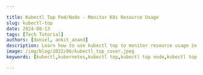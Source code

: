 ```yaml
---

title: Kubectl Top Pod/Node - Monitor K8s Resource Usage
slug: kubectl-top
date: 2024-08-13
tags: [Tech Tutorial]
authors: [daniel, ankit_anand]
description: Learn how to use kubectl top to monitor resource usage in Kubernetes clusters. Master node and pod monitoring for optimal performance.
image: /img/blog/2022/06/kubectl_top_cover.jpeg
keywords: [kubectl,kubernetes,kubectl top,kubectl top node,kubectl top pod,pod,node,k8s metrics,kubernetes metrics,resource utilization]

---
```


<head>
<script
type="application/ld+json"
dangerouslySetInnerHTML={{ __html: JSON.stringify({
"@context": "[https://schema.org](https://schema.org/)",
"@type": "TechArticle",
"headline": "Kubectl Top Pod/Node | How to get & read resource utilization metrics of K8s?",
"alternativeHeadline": "Master Kubernetes resource monitoring with kubectl top - Learn setup, usage, and best practices for efficient cluster management",
"author": {
"@type": "Person",
"name": "Daniel"
},
"publisher": {
"@type": "Organization",
"name": "SigNoz",
"logo": {
"@type": "ImageObject",
"url": "https://signoz.io/img/SigNozLogo-orange.svg"
}
},
"datePublished": "2024-05-07T00:00:00Z",
"dateModified": "2024-05-07T00:00:00Z",
"mainEntityOfPage": {
"@type": "WebPage",
"@id": "https://signoz.io/blog/kubectl-top/"
},
"description": "Learn how to use kubectl top command to monitor resource utilization in Kubernetes. Understand CPU and memory metrics for pods and nodes, and optimize your cluster performance.",
"keywords": "kubectl, kubernetes, kubectl top, kubectl top node, kubectl top pod, pod, node, k8s metrics, kubernetes metrics, resource utilization",
"articleSection": "Technology",
"inLanguage": "en",
"isPartOf": {
"@type": "Blog",
"name": "SigNoz Blog",
"url": "https://signoz.io/blog/"
},
"about": [
{
"@type": "Thing",
"name": "Kubectl",
"description": "Command-line tool for interacting with Kubernetes clusters"
},
{
"@type": "Thing",
"name": "Kubernetes",
"description": "Open-source container orchestration platform"
},
{
"@type": "Thing",
"name": "Resource Monitoring",
"description": "Tracking and analyzing resource usage in computer systems"
}
],
"mentions": [
{
"@type": "SoftwareApplication",
"name": "Kubernetes",
"applicationCategory": "Container Orchestration Platform"
},
{
"@type": "SoftwareApplication",
"name": "SigNoz",
"applicationCategory": "Observability Platform"
}
],
"mainEntity": {
"@type": "FAQPage",
"mainEntity": [
{
"@type": "Question",
"name": "What is the kubectl top command used for?",
"acceptedAnswer": {
"@type": "Answer",
"text": "The kubectl top command is used to retrieve snapshots of resource utilization metrics for pods and nodes in a Kubernetes cluster. It provides real-time insights into CPU and memory usage, helping with monitoring and performance optimization."
}
},
{
"@type": "Question",
"name": "How do I monitor node resources using kubectl top?",
"acceptedAnswer": {
"@type": "Answer",
"text": "To monitor node resources, use the command `kubectl top node`. This will display CPU and memory usage for each node in your Kubernetes cluster."
}
},
{
"@type": "Question",
"name": "Can I view resource usage for specific pods?",
"acceptedAnswer": {
"@type": "Answer",
"text": "Yes, you can view resource usage for specific pods using the command `kubectl top pod`. You can also use flags like `-n <namespace>` to specify a particular namespace or `-l <label-selector>` to filter pods based on labels."
}
},
{
"@type": "Question",
"name": "What do the CPU values mean in kubectl top output?",
"acceptedAnswer": {
"@type": "Answer",
"text": "In kubectl top output, CPU is measured in cores or millicores. For example, '338m' means 338 millicores, which is equivalent to 33.8% of 1 CPU core."
}
},
{
"@type": "Question",
"name": "How can I view container-level metrics within a pod?",
"acceptedAnswer": {
"@type": "Answer",
"text": "To view container-level metrics within a pod, use the command `kubectl top pod --containers`. This will display CPU and memory usage for each container in the pods."
}
}
]
},
"tutorial": {
"@type": "HowTo",
"name": "How to Use kubectl top for Kubernetes Resource Monitoring",
"step": [
{
"@type": "HowToStep",
"name": "Install Metrics Server",
"text": "Ensure Metrics Server is installed in your Kubernetes cluster"
},
{
"@type": "HowToStep",
"name": "Monitor Node Resources",
"text": "Use `kubectl top node` to view CPU and memory usage of nodes"
},
{
"@type": "HowToStep",
"name": "Monitor Pod Resources",
"text": "Use `kubectl top pod` to view CPU and memory usage of pods"
},
{
"@type": "HowToStep",
"name": "Filter Pods by Namespace",
"text": "Use `kubectl top pod -n <namespace>` to view pods in a specific namespace"
},
{
"@type": "HowToStep",
"name": "View Container-level Metrics",
"text": "Use `kubectl top pod --containers` to see metrics for individual containers"
},
{
"@type": "HowToStep",
"name": "Analyze Resource Usage",
"text": "Compare actual usage with resource requests and limits to optimize allocation"
},
{
"@type": "HowToStep",
"name": "Implement Regular Monitoring",
"text": "Set up automated checks or use a dedicated monitoring tool like SigNoz for continuous observation"
}
]
}
}) }}
/>
</head>

Kubernetes clusters can quickly become complex, making resource monitoring a critical task for maintaining optimal performance. Enter `kubectl top` — a powerful command-line tool that provides real-time insights into your cluster's resource usage.

`Kubectl Top` command can be used to retrieve snapshots of resource utilization of pods or nodes in your Kubernetes cluster. 

In this article, we will see how to use `kubectl Top` command to get and read metrics about pods and nodes. We will also breakdown the output to understand what it means.

![/img/blog/2024/01/kubectl-logs-try-signoz-cloud.webp](/img/blog/2024/01/kubectl-logs-try-signoz-cloud.webp)

## Quick Guide: How to Use kubectl top Command

Before diving into the details, here's a quick reference for using `kubectl top`:

1. Monitor node resources: `kubectl top node`
2. Track pod resource usage: `kubectl top pod`
3. View specific namespace: `kubectl top pod -n <namespace>`
4. Sort by CPU usage: `kubectl top pod --sort-by=cpu`
5. Sort by memory usage: `kubectl top pod --sort-by=memory`

These commands give you a snapshot of resource utilization across your cluster. Let's explore each in more depth.

## What is kubectl?

`kubectl` is the Kubernetes command-line tool, and it allows you to run commands against your Kubernetes cluster. `kubectl` lets you interact with your Kubernetes cluster for day-to-day management. For example, `kubectl get nodes` lets you retrieve details about nodes running in your cluster or namespace.

Under the hood, `kubectl` interacts with the API server. The API server is responsible for all communication between Kubernetes components, including both the internal components of your Kubernetes cluster and external components. `kubectl` sends out `POST` commands to the API server endpoint in order to execute its commands.

## What is a pod in Kubernetes?

Kubernetes is meant to orchestrate the management of containers. Pods are the first level of abstraction that it provides over containers.

Pods are groups of one or more containers with shared resources like storage and networks. They are used as units of replication in cases where applications need to be scaled up or down.

## What is a node in Kubernetes?

Nodes are where Kubernetes pods run. Nodes can be virtual machines, bare metal servers in a data center, or instances in a private or public cloud. Kubernetes uses nodes to handle on-demand scaling of resources.

A single node can have multiple pods separated by namespaces.

## What is kubectl top and Why is it Essential?

As mentioned before, `kubectl` - pronounced (Kube: c-t-l) - is a CLI for running commands that can help you interact with a Kubernetes interface or resources in a k8 cluster. These resources include pods, deploy, replica set, etc.

It's essential for several reasons:

- **Real-time monitoring**: Get instant insights into CPU and memory usage.
- **Performance optimization**: Identify resource bottlenecks and overutilized components.
- **Capacity planning**: Make informed decisions about scaling and resource allocation.
- **Troubleshooting**: Quickly spot abnormal resource consumption patterns.

Each node in Kubernetes comes with cAdvisor, which is an open-source agent that monitors resource usage about containers. `kubectl` command gets resource utilization metrics from cAdvisor via the metrics-server.

### Understanding Kubernetes Resource Metrics

Before diving deeper into `kubectl top`, it's crucial to understand the metrics it provides:

- **CPU**: Measured in cores or millicores (1 core = 1000 millicores).
- **Memory**: Typically measured in bytes (B, KiB, MiB, GiB).

Kubernetes distinguishes between:

- **Requests**: The minimum amount of resources guaranteed to a container.
- **Limits**: The maximum amount of resources a container can use.
- **Actual usage**: The real-time consumption of resources.

`kubectl top` shows the actual usage, helping you compare it against the requests and limits to optimize your resource allocation.

To obtain these metrics, you need to run the `kubectl top` command which shows the CPU, memory, and network utilization for the containers, pods, or nodes. For the `kubectl top` command to work, you need to have metrics API installed. You can find instructions to install metrics API <a href = "https://github.com/kubernetes-sigs/metrics-server" rel="noopener noreferrer nofollow" target="_blank">here</a>.

Now that you have a brief understanding of the concepts let’s see how the `kubectl top` command operates.

## How to Use kubectl top: A Comprehensive Guide

### Monitoring Node Resources with kubectl top node

Running the `kubectl top node` command lists metrics of the current node which would look like this:

```bash
kubectl top node

NAME                 CPU(cores)   CPU%   MEMORY(bytes)   MEMORY%
kind-control-plane   338m         4%     1662Mi          10%

```

### How to read the output from kubectl top?

The output from `kubectl top node` gives you information about CPU(cores), CPU%, memory, and memory%. Let’s see what these terms mean:

- CPU(cores)<br></br>
`338m` means 338 millicpu. `1000m` is equal to 1 CPU, hence 338m means 33.8% of 1 CPU.
- CPU%<br></br>
It is displayed only for nodes, and it stands for the total CPU usage percentage of that node.
- Memory<br></br>
Memory being used by that node
- Memory%<br></br>
It is also displayed only for nodes, and it stands for total memory usage percentage of that node.

Running the `kubectl top node <node-name>`  command lists metrics for a specific node:

```
NAME                 CPU(cores)   CPU%   MEMORY(bytes)   MEMORY%
kind-control-plane   338m         4%     1662Mi          10%

```

Running the `kubectl top node <node-name> -containers` command lists metrics for each container running on a specific node:

```
NAME                     CPU(cores)   CPU%   MEMORY(bytes)   MEMORY%
nginx-653c7b42sd-4g5ce   20m          12%    14Mi            18%
nginx-653c7b42sd-7c9ae   15m          7%     12Mi            12%

```

Running the `kubectl top node <node-name> -containers -n namespace` command lists metrics for each container running on a specific node in a specific namespace:

```
NAME                     CPU(cores)   CPU%   MEMORY(bytes)   MEMORY%
nginx-653c7b42sd-4g5ce   22m          12%    12Mi            19%
nginx-653c7b42sd-7c9ae   16m          7%     10Mi            16%
webserver-container      13m          5%     10Mi            15%

```

### Tracking Pod Resource Consumption with kubectl top pod

Running the `kubectl top pod` command displays the metrics about pods from the `default` namespace which looks like this:

```bash

NAME                     CPU(Cores)   MEMORY(Bytes)
nginx                    3m           1Mi
nginx-653c7b42sd-4g5ce   3m           1Mi
nginx-653c7b42sd-7c9ae	 3m	          1Mi

```

Here `Mi` under memory stands for mebibytes.

Running the `kubectl top pod` command with `--all-namespaces` lists down pods from all namespaces in your k8s cluster. For example, below is a snapshot from [SigNoz](https://signoz.io/) k8s cluster.

```bash
kubectl top pod --all-namespaces
NAMESPACE            NAME                                                        CPU(cores)   MEMORY(bytes)
kube-system          coredns-558bd4d5db-k7mfl                                    8m           11Mi
kube-system          coredns-558bd4d5db-qwrrk                                    8m           12Mi
kube-system          etcd-kind-control-plane                                     32m          45Mi
kube-system          kindnet-trm65                                               1m           7Mi
kube-system          kube-apiserver-kind-control-plane                           105m         408Mi
kube-system          kube-controller-manager-kind-control-plane                  22m          62Mi
kube-system          kube-proxy-8n86t                                            2m           17Mi
kube-system          kube-scheduler-kind-control-plane                           5m           28Mi
kube-system          metrics-server-57bfd75b9-bhrwl                              5m           14Mi
local-path-storage   local-path-provisioner-547f784dff-tjnqb                     3m           9Mi
platform             chi-signoz-cluster-0-0-0                                    43m          149Mi
platform             clickhouse-operator-8cff468-hggdm                           1m           24Mi
platform             my-release-signoz-alertmanager-0                            2m           14Mi
platform             my-release-signoz-frontend-f8587978f-7wj8f                  1m           6Mi
platform             my-release-signoz-otel-collector-cbf578f44-69twr            4m           52Mi
platform             my-release-signoz-otel-collector-metrics-5dcb767c77-5bgpt   4m           38Mi
platform             my-release-signoz-query-service-0                           3m           57Mi
platform             my-release-zookeeper-0                                      5m           90Mi

```

You can also use the `--namespace` flag to get information about pods from a particular namespace. For example, in the below snapshot, we can see details about pods from the `platform` namespace.

```bash
kubectl top pod --namespace platform
NAME                                                        CPU(cores)   MEMORY(bytes)
chi-signoz-cluster-0-0-0                                    44m          165Mi
clickhouse-operator-8cff468-hggdm                           1m           24Mi
my-release-signoz-alertmanager-0                            2m           14Mi
my-release-signoz-frontend-f8587978f-7wj8f                  1m           6Mi
my-release-signoz-otel-collector-cbf578f44-69twr            5m           54Mi
my-release-signoz-otel-collector-metrics-5dcb767c77-5bgpt   5m           38Mi
my-release-signoz-query-service-0                           3m           57Mi
my-release-zookeeper-0                                      4m           91Mi

```

Running the `kubectl top pod -l <label-selector>`  command lists metrics for pods that match a specific label selector:

```
NAME                       CPU(Cores)   MEMORY(Bytes)
webserver-1                3m           1Mi
webserver-2                5m           3Mi

```

Running the `kubectl top pod <pod-name> -containers` command lists metrics for each container running in a specific pod:

```
NAME                     CPU(cores)   CPU%   MEMORY(bytes)   MEMORY%
nginx-653c7b42sd-4g5ce   20m          12%    14Mi            18%
nginx-653c7b42sd-7c9ae   15m          7%     12Mi            12%

```

Running the `kubectl top pod -n <namespace> -containers` command lists metrics for each container running in pods in a specific namespace:

```
NAME                     CPU(cores)   CPU%   MEMORY(bytes)   MEMORY%
nginx-653c7b42sd-4g5ce   20m          12%    14Mi            18%
nginx-653c7b42sd-7c9ae   15m          7%     12Mi            12%

```

Running the `kubectl top pod -l <label-selector> -containers` command lists metrics for each container running in pods that match a specific label selector:

```
NAME           CPU(cores)    CPU%   MEMORY(bytes)   MEMORY%
webserver-1    50m           15%    40Mi            30%
mwebserver-2   26m           8%     15Mi            16%

```

## Use Cases of kubectl top pod/node command

Here are some use cases where `kubectl top pod` or `kubectl top node` command can be useful:

Use cases of `kubectl top node` command:

1. **Node Health Monitoring:** Monitoring the resource usage of nodes to ensure they are not overburdened, which is crucial for maintaining cluster health.
2. **Load Balancing:** Identifying under-utilized or over-utilized nodes, which can inform decisions on workload distribution and node scaling.
3. **Preventive Maintenance:** Detecting nodes with consistently high resource usage, potentially indicating the need for maintenance or upgrade.

Use cases of `kubectl top pod` command:

1. **Resource Optimization:** Identifying pods consuming excessive CPU or memory resources, enabling optimization of pod resource allocation.
2. **Troubleshooting:** Helping diagnose issues in applications by monitoring pod resource usage, especially when pods are not performing as expected.
3. **Capacity Planning:** Assisting in understanding current pod resource usage, facilitating better decisions for scaling and infrastructure planning.

## Advanced kubectl top Usage

`kubectl top` becomes even more powerful when combined with other kubectl commands and options:

1. **Use labels and selectors**: Filter pods based on labels:
    
    ```bash
    kubectl top pod -l app=nginx
    
    ```
    
2. **Monitor individual containers**: View container-level metrics within a pod:
    
    ```bash
    kubectl top pod --containers
    
    ```
    
3. **Combine with other kubectl commands**: Use `kubectl get` with `kubectl top`:
    
    ```bash
    kubectl get pods | grep running | cut -d' ' -f1 | xargs kubectl top pod
    
    ```
    
    This command shows resource usage for all running pods.
    

Best practices for regular monitoring include:

- Set up automated checks using `kubectl top` in scripts
- Establish baseline metrics for your applications
- Regularly compare current usage against historical data

## Troubleshooting Common kubectl top Issues

When using `kubectl top`, you might encounter some common issues:

1. **"Metrics not available" error**: Ensure the Metrics Server is properly installed and running:
    
    ```bash
    kubectl get deployment metrics-server -n kube-system
    
    ```
    
2. **Delayed metrics**: The Metrics Server aggregates data every 15 seconds by default. Allow some time for metrics to populate.
3. **Permission issues**: Verify your RBAC settings allow access to the Metrics API:
    
    ```bash
    kubectl auth can-i get pods.metrics.k8s.io
    
    ```
    

## Monitoring Kubernetes in Production

Resource utilization metrics are key to understanding the health of your Kubernetes cluster. From the article, you learned how to get resource utilization snapshots using the `kubectl top` command.

Though the `kubectl top` command gives you basic metrics about resource utilization, it is very convenient to inspect your nodes and pods at any time. For example, if you see that there is a sudden spike in your resource utilization, you can check which pod is consuming the most resources.

But if you're using Kubernetes in production, you can't rely on manual spot-checks to monitor your system's health and performance. **Kubernetes provides us with a smarter way to manage our resources for scaling cloud-native applications on demand**. You need to monitor your Kubernetes resources effectively. If you want to dive deeper into Kubernetes monitoring, you can check out [SigNoz](https://signoz.io/blog/using-signoz-to-monitor-your-kubernetes-cluster).

<figure data-zoomable align="center">
<img src="/img/blog/2022/06/k8s_node_monitoring.webp" alt="Node metrics monitoring with SigNoz" />
<figcaption>
<i>Kubernetes node metrics monitoring with SigNoz</i>
</figcaption>
</figure>

<a href = "https://signoz.io/">SigNoz</a> is a full-stack open-source APM tool that can help you monitor your Kubernetes cluster. It uses <a href = "https://opentelemetry.io/" rel="noopener noreferrer nofollow" target="_blank" >OpenTelemetry</a>  to collect metrics from your K8s cluster for monitoring. OpenTelemetry is becoming the world standard for instrumentation of cloud-native applications, and it is backed by <a href = "https://www.cncf.io/" rel="noopener noreferrer nofollow" target="_blank" >CNCF</a> foundation, the same foundation under which Kubernetes graduated.

## Getting started with SigNoz

<GetStartedSigNoz />

## Kubectl top Best Practices and Tips

To make the most of `kubectl top`, consider these best practices:

1. **Establish monitoring routines**: Regularly check resource usage to catch issues early.
2. **Combine with other tools**: Use `kubectl top` alongside tools like SigNoz for a holistic view.
3. **Use for capacity planning**: Analyze trends to make informed scaling decisions.
4. **Automate checks**: Incorporate `kubectl top` into your CI/CD pipelines for continuous monitoring.

## Key Takeaways

- The kubectl top command provides snapshots of resource utilization metrics for pods and nodes in a Kubernetes cluster.
- This command is essential for monitoring the health and performance of your Kubernetes infrastructure.
- The kubectl top node command shows CPU and memory usage for each node, helping with load balancing and preventive maintenance.
- The kubectl top pod command displays resource usage for individual pods, aiding in resource optimization and troubleshooting.
- For more in-depth and continuous monitoring in a production environment, tools like SigNoz, which leverage OpenTelemetry, are recommended.

## FAQs

### How often should I run kubectl top to monitor my cluster?

Run `kubectl top` at regular intervals, such as every 5-15 minutes, for ongoing monitoring. For more frequent checks, consider using a monitoring solution like SigNoz.

### Can kubectl top show historical data or trends?

No, `kubectl top` only shows current usage. For historical data and trends, use a dedicated monitoring tool like SigNoz.

### What's the difference between kubectl top and kubectl describe when it comes to resource information?

`kubectl top` shows real-time resource usage, while `kubectl describe` provides static configuration information, including resource requests and limits.

### How can I use kubectl top to identify pods that are approaching their resource limits?

Compare the output of `kubectl top pod` with the resource limits set in your pod specifications. If usage is consistently close to the limits, consider adjusting your resource allocation.

### What is the kubectl top command used for?

The kubectl top command is used to retrieve snapshots of resource utilization metrics for pods and nodes in a Kubernetes cluster. It provides real-time insights into CPU and memory usage, helping with monitoring and performance optimization.

### How do I monitor node resources using kubectl top?

To monitor node resources, use the command `kubectl top node`. This will display CPU and memory usage for each node in your Kubernetes cluster.

### Can I view resource usage for specific pods?

Yes, you can view resource usage for specific pods using the command `kubectl top pod`. You can also use flags like `-n <namespace>` to specify a particular namespace or `-l <label-selector>` to filter pods based on labels.

### What do the CPU values mean in kubectl top output?

In kubectl top output, CPU is measured in cores or millicores. For example, "338m" means 338 millicores, which is equivalent to 33.8% of 1 CPU core.

### How can I view container-level metrics within a pod?

To view container-level metrics within a pod, use the command `kubectl top pod --containers`. This will display CPU and memory usage for each container in the pods.

### Does kubectl top show historical data or trends?

No, kubectl top only shows current usage data. For historical data and trends, you need to use a dedicated monitoring tool like SigNoz or set up your own metrics collection and storage system.

### How often should I run kubectl top for effective monitoring?

For basic monitoring, running kubectl top every 5-15 minutes can be effective. However, for more frequent checks and comprehensive monitoring, it's recommended to use a dedicated monitoring solution that continuously collects and analyzes data.

### What's required for kubectl top to work properly?

For kubectl top to work, you need to have the Metrics API installed in your Kubernetes cluster. This typically involves deploying the Metrics Server, which collects resource usage data from kubelets and makes it available through the Metrics API.

---

**Related Posts**

- [Using Kubectl Logs | How to view Kubernetes Pod Logs?](https://signoz.io/blog/kubectl-logs/)
- [Kubernetes monitoring with OpenTelemetry and SigNoz](https://signoz.io/blog/kubernetes-monitoring/)